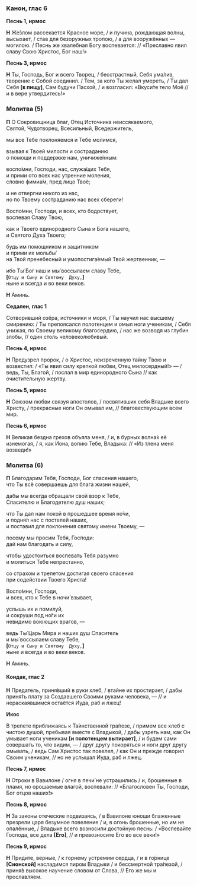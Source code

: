 ### Канон, глас 6

**Песнь 1, ирмос**

**Н** Же́злом рассекается Красное море, / и пучина, рождающая волны, высыхает, / став для безоружных тропою, / а для вооружённых — могилою. / Песнь же хвалебная Богу воспевается: // «Преславно явил славу Свою Христос, Бог наш!»

**Песнь 3, ирмос**

**Н** Ты, Господь, Бог и всего Творец, / бесстрастный, Себя ума́лив, творение с Собой соединил. / Тем, за кого Ты желал умереть, / Ты дал Себя **[**в пищу**]**, Сам будучи Пасхой, / и возгласил: «Вкуси́те тело Моё // и в вере утвердитесь!» 

### Молитва (5)

**П** О Сокровищница благ, Отец Источника неиссякаемого,  
Святой, Чудотворец, Всесильный, Вседержитель,

мы все Тебе поклоняемся и Тебе молимся,

взывая к Твоей милости и состраданию  
o помощи и поддержке нам, уничиже́нным:

воспо́мни, Господи, нас, служа́щих Тебя,  
и прими ото всех нас утренние моления,  
словно фимиа́м, пред лицо Твоё;

и не отвергни никого из нас,  
но по Твоему состраданию нас всех сбереги!

Воспо́мни, Господи, и всех, кто бодрствует,  
воспевая Славу Твою,

как и Твоего единородного Сына и Бога нашего,  
и Святого Духа Твоего;

будь им помощником и защитником  
и прими их мольбы́  
на Твой пренебесный и умопостига́емый Твой жертвенник, —

ибо Ты́ Бог наш и мы́ воссылаем славу Тебе,  
**[**`Отцу и Cыну и Cвятому  Духу,`**]**  
ныне и вcегда и во веки веков.

**Н** Аминь.

**Седален, глас 1**

Сотворивший озёра, источники и моря, / Ты научил нас высшему смирению: / Ты препоясался полотенцем и омыл ноги ученикам, / Себя унижая, по Своему великому благосердию, / нас же возводя из глубин злобы, // один столь человеколюбивый.

**Песнь 4, ирмос**

**Н** Предузрел пророк, / о Христос, неизреченную тайну Твою и возвестил: / «Ты явил силу крепкой любви, Отец милосердный!» — / ведь, Ты, Благой, / послал в мир единородного Сына // как очистительную жертву.

**Песнь 5, ирмос**

**Н** Союзом любви связуя апостолов, / посвятивших себя Владыке всего Христу, / прекрасные ноги Он омывал им, // благовествующим всем мир.

**Песнь 6, ирмос**

**Н** Великая бездна грехов объяла меня, / и, в бурных волна́х её изнемогая, / я, как Иона, вопию Тебе, Владыка: // «Из тлена меня возведи!»

### Молитва (6)

**П** Благодарим Тебя, Господи, Бог спасения нашего,  
что Ты всё совершаешь  для блага жизни нашей,

дабы мы всегда обращали свой взор к Тебе,  
Спасителю и Благодетелю душ наших;

что Ты дал нам покой в прошедшее время но́чи,  
и подня́л нас с постелей наших,  
и поставил для поклонения святому имени Твоему, —

посему мы просим Тебя, Господи:  
дай нам благодать и силу,

чтобы удостоиться воспевать Тебя разумно  
и молиться Тебе непрестанно,

со страхом и трепетом достигая своего спасения  
при содействии Твоего Христа!

Воспо́мни, Господи,  
и всех, кто к Тебе в ночи́ взывает,

услышь их и помилуй,  
и сокруши под но́ги их  
невидимо воюющих врагов, —

ведь Ты́ Царь Мира и наших душ Спаситель  
и мы́ воссылаем славу Тебе,  
**[**`Отцу и Cыну и Cвятому  Духу,`**]**  
ныне и вcегда и во веки веков.

**Н** Аминь.

#### Кондак, глас 2

**Н** Предатель, приня́вший в руки хлеб, / втайне их простирает, / дабы приня́ть плату за Создавшего Своими руками человека, — // и нераскаявшимся остаётся Иуда, раб и лжец!

**Икос**

В трепете приближаясь к Та́инственной тра́пезе, / примем все хлеб с чистою душой, пребывая вместе с Владыкой, / дабы узреть нам, как Он умывает ноги ученикам **[**и полотенцем вытирает**]**, / и будем сами совершать то, что видим, — / друг другу покоряться и ноги друг другу омывать, / ведь Сам Христос так повелел, / как Он и прежде говорил Своим ученикам, // но не услышал Иуда, раб и лжец.

**Песнь 7, ирмос**

**Н** Отроки в Вавилоне / огня в печи́ не устрашились / и, брошенные в пламя, но орошаемые влагой, воспевали: // «Благословен Ты, Господи, Бог отцов наших!»

**Песнь 8, ирмос**

**Н** За законы отеческие подвизаясь, / в Вавилоне юноши блаженные презрели царя безумное повеление / и, в огонь брошенные, но им не опалённые, / Владыке всего возносили достойную песнь: / «Воспевайте Господа, все дела **[**Его**]**, // и превозносите Его во все веки!»

**Песнь 9, ирмос**

**Н** Придите, верные, / к горнему устремим сердца, / и в го́рнице **[**Сионской**]** насладимся пиром Владыки / и бессмертной тра́пезой, / приня́в высокое научение словом от Слова, // Его же мы и прославляем.
